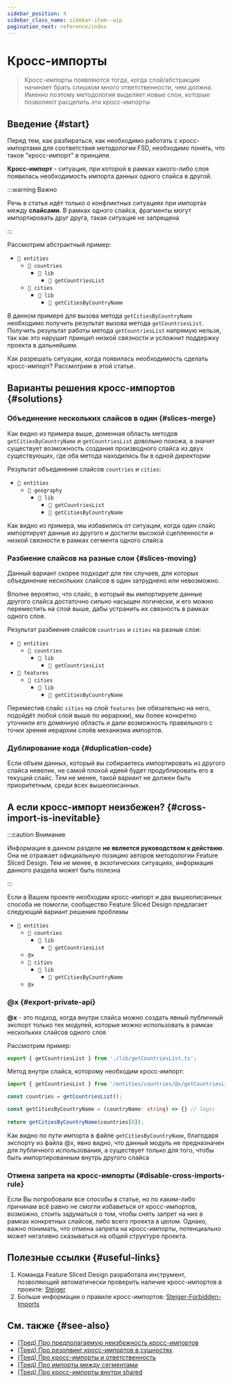 ```yaml
---
sidebar_position: 4
sidebar_class_name: sidebar-item--wip
pagination_next: reference/index
---
```



# Кросс-импорты

<WIP ticket="220" />

> Кросс-импорты появляются тогда, когда слой/абстракция начинает брать слишком много ответственности, чем должна. Именно поэтому методология выделяет новые слои, которые позволяют расцепить эти кросс-импорты

## Введение {#start}

Перед тем, как разбираться, как необходимо работать с кросс-импортами для соответствия методологии FSD, необходимо понять, что такое "кросс-импорт" в принципе.

**Кросс-импорт** - ситуация, при которой в рамках какого-либо слоя появилась необходимость импорта данных одного слайса в другой.

:::warning Важно

Речь в статье идёт только о конфликтных ситуациях при импортах между **слайсами**. В рамках одного слайса, фрагменты могут импортировать друг друга, такая ситуация не запрещена

:::

Рассмотрим абстрактный пример:

- `📂 entities`
   - `📂 countries`
	  - `📁 lib`
	    - `📄 getCountriesList `
   - `📁 cities`
      - `📁 lib`
	    - `📄 getCitiesByCountryName`

В данном примере для вызова метода `getCitiesByCountryName` необходимо получить результат вызова метода `getCountriesList`.
Получить результат работы метода `getCountriesList` напрямую нельзя, так как это нарушит принцип низкой связности и усложнит поддержку проекта в дальнейшем.

Как разрешать ситуации, когда появилась необходимость сделать кросс-импорт? Рассмотрим в этой статье. 

## Варианты решения кросс-импортов {#solutions}

### Объединение нескольких слайсов в один {#slices-merge}
Как видно из примера выше, доменная область методов `getCitiesByCountryName` и `getCountriesList` довольно похожа, а значит существует возможность создания производного слайса из двух существующих, где оба метода находились бы в одной директории

Результат объединения слайсов `countries` и `cities`:
- `📂 entities`
   - `📂 geography`
	  - `📁 lib`
	    - `📄 getCountriesList`
		- `📄 getCitiesByCountryName`

Как видно из примера, мы избавились от ситуации, когда один слайс импортирует данные из другого и достигли высокой сцепленности и низкой связности в рамках сегмента одного слайса

### Разбиение слайсов на разные слои {#slices-moving}
Данный вариант скорее подходит для тех случаев, для которых объединение нескольких слайсов в один затруднено или невозможно.

Вполне вероятно, что слайс, в который вы импортируете данные другого слайса достаточно сильно насыщен логически, и его можно переместить на слой выше, дабы устранить их связность в рамках одного слоя.

Результат разбиения слайсов `countries` и `cities` на разные слои:
- `📂 entities`
   - `📂 countries`
	  - `📁 lib`
	    - `📄 getCountriesList `
- `📂 features`
   - `📁 cities`
      - `📁 lib`
	    - `📄 getCitiesByCountryName`

Переместив слайс `cities` на слой `features` (не обязательно на него, подойдёт любой слой выше по иерархии), мы более конкретно уточнили его доменную область и дали возможность правильного с точки зрения иерархии слоёв механизма импортов.

### Дублирование кода {#duplication-code}
Если объем данных, который вы собираетесь импортировать из другого слайса невелик, не самой плохой идеей будет продублировать его в текущий слайс. Тем не менее, такой вариант не должен быть приоритетным, среди всех вышеописанных.

## А если кросс-импорт неизбежен? {#cross-import-is-inevitable}

:::caution Внимание

Информация в данном разделе **не является руководством к действию**. Она не отражает официальную позицию авторов методологии Feature Sliced Design.
Тем не менее, в экзотических ситуациях, информация данного раздела может быть полезна

:::

Если в Вашем проекте необходим кросс-импорт и два вышеописанных способа не помогли, сообщество Feature Sliced Design предлагает следующий вариант решения проблемы

- `📂 entities`
   - `📂 countries`
	  - `📁 lib`
	    - `📄 getCountriesList `
   - `@x`
   - `📁 cities`
      - `📁 lib`
	    - `📄 getCitiesByCountryName`
   - `@x`

### @x {#export-private-api}
**@x** - это подход, когда внутри слайса можно создать явный публичный экспорт только тех модулей, которые можно использовать в рамках нескольких слайсов одного слоя

Рассмотрим пример:
```ts title="entities/countries/@x.ts"
export { getCountriesList } from './lib/getCountriesList.ts';
```
Метод внутри слайса, которому необходим кросс-импорт:
```ts title="entities/cities/lib/getCitiesByCountryName"
import { getCountriesList } from '/entities/countries/@x/getCountriesList';

const countries = getCountriesList();

const getCitiesByCountryName = (countryName: string) => {} // logic
	
return getCitiesByCountryName(countries[0]);
```
Как видно по пути импорта в файле `getCitiesByCountryName`, благодаря экспорту из файла @x, явно видно, что данный модуль не предназначен для публичного использования, а существует только для того, чтобы быть импортированным внутрь другого слайса

### Отмена запрета на кросс-импорты {#disable-cross-imports-rule}
Если Вы попробовали все способы в статье, но по каким-либо причинам всё равно не смогли избавиться от кросс-импортов, возможно, стоить задуматься о том, чтобы снять запрет на них в рамках конкретных слайсов, либо всего проекта в целом.
Однако, важно понимать, что отмена запрета на кросс-импорты, потенциально может негативно сказываться на общей структуре проекта. 

## Полезные ссылки {#useful-links}

1. Команда Feature Sliced Design разработала инструмент, позволяющий автоматически проверить наличие кросс-импортов в проекте: [Steiger](https://github.com/feature-sliced/steiger) 
2. Больше информации о правиле кросс-импортов: [Steiger-Forbidden-Imports](https://github.com/feature-sliced/steiger/blob/master/packages/steiger-plugin-fsd/src/forbidden-imports/README.md) 

## См. также {#see-also}

- [(Тред) Про предполагаемую неизбежность кросс-импортов](https://t.me/feature_sliced/4515)
- [(Тред) Про резолвинг кросс-импортов в сущностях](https://t.me/feature_sliced/3678)
- [(Тред) Про кросс-импорты и ответственность](https://t.me/feature_sliced/3287)
- [(Тред) Про импорты между сегментами](https://t.me/feature_sliced/4021)
- [(Тред) Про кросс-импорты внутри shared](https://t.me/feature_sliced/3618)
